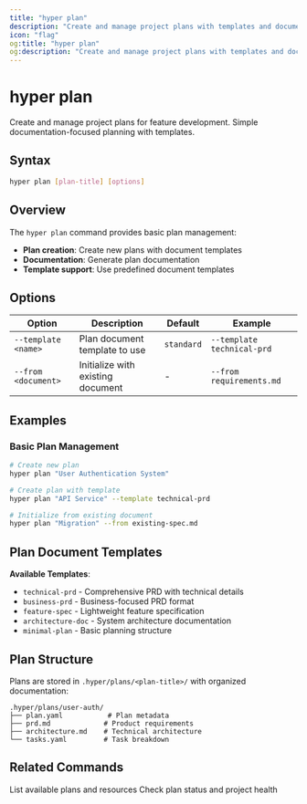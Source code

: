 ```yaml
---
title: "hyper plan"
description: "Create and manage project plans with templates and documentation"
icon: "flag"
og:title: "hyper plan"
og:description: "Create and manage project plans with templates and documentation"
---
```


# hyper plan

Create and manage project plans for feature development. Simple documentation-focused planning with templates.

## Syntax

```bash
hyper plan [plan-title] [options]
```

## Overview

The `hyper plan` command provides basic plan management:

- **Plan creation**: Create new plans with document templates
- **Documentation**: Generate plan documentation
- **Template support**: Use predefined document templates

## Options

| Option | Description | Default | Example |
|--------|-------------|---------|---------|
| `--template <name>` | Plan document template to use | `standard` | `--template technical-prd` |
| `--from <document>` | Initialize with existing document | - | `--from requirements.md` |

## Examples

### Basic Plan Management

```bash
# Create new plan
hyper plan "User Authentication System"

# Create plan with template
hyper plan "API Service" --template technical-prd

# Initialize from existing document
hyper plan "Migration" --from existing-spec.md
```

## Plan Document Templates

**Available Templates**:
- `technical-prd` - Comprehensive PRD with technical details
- `business-prd` - Business-focused PRD format  
- `feature-spec` - Lightweight feature specification
- `architecture-doc` - System architecture documentation
- `minimal-plan` - Basic planning structure

## Plan Structure

Plans are stored in `.hyper/plans/<plan-title>/` with organized documentation:

```
.hyper/plans/user-auth/
├── plan.yaml           # Plan metadata
├── prd.md             # Product requirements
├── architecture.md    # Technical architecture
└── tasks.yaml         # Task breakdown
```

## Related Commands

<CardGroup cols={2}>
  <Card title="hyper list" href="/cli/commands/discovery/list">
    List available plans and resources
  </Card>
  <Card title="hyper status" href="/cli/commands/discovery/status">
    Check plan status and project health
  </Card>
</CardGroup>